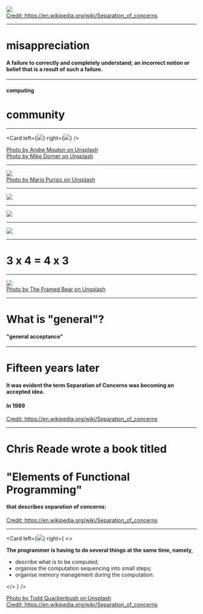 <!-- note
😍
-->

<!-- classes: fullscreen -->


<Img src="../../images/edsger.png">
</Img>

<footer class="footer-credit">
  <div class="content-left">
    <a href="https://en.wikipedia.org/wiki/Separation_of_concerns">
      Credit: https://en.wikipedia.org/wiki/Separation_of_concerns
    </a>
  </div>
</footer>

---
<!-- note
ความล้มเหลวในการเข้าใจอย่างถูกต้องและสมบูรณ์;

ความคิดหรือความเชื่อที่ไม่ถูกต้องซึ่งเป็นผลมาจากความล้มเหลว
-->

# misappreciation

#### A failure to correctly and completely understand; an incorrect notion or belief that is a result of such a failure.

---
#### computing

# community

---

<Card
  left={<img src="https://source.unsplash.com/GBEHjsPQbEQ/1600x900" />}
  right={<img src="https://source.unsplash.com/sf_1ZDA1YFw/1600x900" />}
/>

<footer class="footer-credit">
  <div class="content-left">
    <a href="https://unsplash.com/photos/GBEHjsPQbEQ">
      Photo by Andre Mouton on Unsplash
    </a>
  </div>
  <div class="content-right credit-right">
    <a href="https://unsplash.com/photos/sf_1ZDA1YFw">
      Photo by Mike Dorner on Unsplash
    </a>
  </div>
</footer>

---
<!-- classes: fullscreen -->

<Img src="https://source.unsplash.com/jG1z5o7NCq4/1600x900">
</Img>

<footer class="footer-credit">
  <div class="content-left">
    <a href="https://unsplash.com/photos/jG1z5o7NCq4">
      Photo by Mario Purisic on Unsplash
    </a>
  </div>
</footer>

---
<!-- classes: fullscreen -->
<Img src="../../images/math001.png">
</Img>

---
<!-- classes: fullscreen -->
<Img src="../../images/math002.png">
</Img>

---
<!-- classes: fullscreen -->
<Img src="../../images/math003.png">
</Img>

---
# 3 x 4 = 4 x 3

---
<!-- classes: fullscreen -->

<Img src="https://source.unsplash.com/FoeoheZa0gQ/1600x900">
</Img>

<footer class="footer-credit">
  <div class="content-left">
    <a href="https://unsplash.com/photos/FoeoheZa0gQ">
      Photo by The Framed Bear on Unsplash
    </a>
  </div>
</footer>

---
<!-- note
The proper technique is clearly to postpone the concerns for general acceptance until you have reached a result of such a quality that it deserves acceptance. It is the significance of your message that should justify the care that you give to its presentation, it may be its "unusualness" that makes extra care necessary. And, secondly, what is "general"? Has Albert Einstein failed because the Theory of Relativity is too difficult for the average highschool student?
-->

# What is "general"?

#### "general acceptance"

---

# Fifteen years later

#### It was evident the term Separation of Concerns was becoming an accepted idea.

#### In 1989

<footer class="footer-credit">
  <div class="content-left">
    <a href="https://en.wikipedia.org/wiki/Separation_of_concerns">
      Credit: https://en.wikipedia.org/wiki/Separation_of_concerns
    </a>
  </div>
</footer>

---
# Chris Reade wrote a book titled

# "Elements of Functional Programming"

#### that describes separation of concerns: 

<footer class="footer-credit">
  <div class="content-left">
    <a href="https://en.wikipedia.org/wiki/Separation_of_concerns">
      Credit: https://en.wikipedia.org/wiki/Separation_of_concerns
    </a>
  </div>
</footer>

---
<!-- note
😍ให้นิยามว่าเราต้องการ compute อะไร คืองานของเรา

go concurrency ตอนเขียนก็สั่ง go นำหน้าแค่นั้น
-->

<Card
  left={<img src="https://source.unsplash.com/IClZBVw5W5A/1600x900" />}
  right={
    <>
      <p class="text-left"><b>The programmer is having to do several things at the same time, namely,</b></p>
      <ul>
        <li>describe what is to be computed;</li>
        <li>organise the computation sequencing into small steps;</li>
        <li>organise memory management during the computation.</li>
      </ul>
    </>
  }
/>

<footer class="footer-credit">
  <div class="content-left">
    <a href="https://unsplash.com/photos/IClZBVw5W5A">
      Photo by Todd Quackenbush on Unsplash
    </a>
  </div>
  <div class="content-right credit-right">
    <a href="https://en.wikipedia.org/wiki/Separation_of_concerns">
      Credit: https://en.wikipedia.org/wiki/Separation_of_concerns
    </a>
  </div>
</footer>
